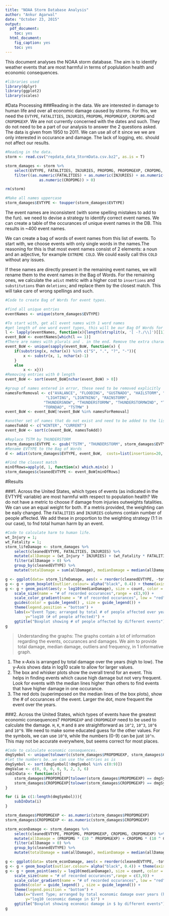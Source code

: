 ```yaml
---
title: "NOAA Storm Database Analysis"
author: "Ankur Agarwal"
date: "October 23, 2015"
output:
  pdf_document:
    toc: yes
  html_document:
    fig_caption: yes
    toc: yes
---
```


This document analyses the NOAA storm database. The aim is to identify weather events that are most harmful in terms of poplulation health and economic consequences.

```r
#libraries used
library(dplyr)
library(ggplot2)
library(scales)
```

#Data Processing
###Reading in the data.
We are interested in damage to human life and over all economic damage caused by storms. For this, we need the `EVTYPE`, `FATALITIES`, `INJURIES`, `PROPDMG`, `PROPDMGEXP`, `CROPDMG` and `CROPDMGEXP`. We are not currently concerned with the dates and such. They do not need to be a part of our analysis to answer the 2 questions asked. The data is given from 1950 to 2011. We can use all of it since we we are only interested in occurance and damage. The lack of logging, etc. should not affect our results.
```r
#Reading in the data.
storm <- read.csv("repdata_data_StormData.csv.bz2", as.is = T)

storm_damages <- storm %>% 
    select(EVTYPE, FATALITIES, INJURIES, PROPDMG, PROPDMGEXP, CROPDMG, CROPDMGEXP) %>%
    filter((as.numeric(FATALITIES) + as.numeric(INJURIES) + as.numeric(PROPDMG) +
               as.numeric(CROPDMG)) > 0)

rm(storm)

#Make all names uppercase
storm_damages$EVTYPE <- toupper(storm_damages$EVTYPE)

```
The event names are inconsistent (with some spelling mistakes to add to the fun). we need to devise a strategy to identify correct event names. We can create a table of the occurances of unique event names in the DB. This results in ~400 event names.

We can create a bag of words of event names from this list of events. To start with, we choose events with only single words in the names.The reasoning for this is that most event names consist of 2 elements: a noun and an adjective, for example `EXTREME COLD`. We could easily call this `COLD` without any issues.

If these names are directly present in the remaining event names, we will rename them to the event names in the Bag of Words. For the remaining ones, we calculate the `adist` metric with a higher cost to `insertions` and `substitutions` than `deletions`; and replace them by the closest match. This will take care of wrong spellings and such.

```r
#Code to create Bag of Words for event types. 

#find all unique entries
eventNames <- unique(storm_damages$EVTYPE)

#To start with, get all event names with 1 word names
#get length of one word event types, this will be our Bag Of Words for events
l <- lapply(eventNames, function(x){length(strsplit(x, '[ -?./\\]')[[1]])})
event_BoW <- eventNames[which(l == 1)]
#There are names with plurals and . in the end. Remove the extra characters
event_BoW <- unique(sapply(event_BoW, function(x) {
    if(substring(x, nchar(x)) %in% c("S", ".", "?", "-")){
        x <- substr(x, 1, nchar(x)-1)
    }
    else
        x <- x}))
#Removing entries with 0 length
event_BoW <- sort(event_BoW[nchar(event_BoW) > 0])

#group of names entered in error, these need to be removed explicitly
namesForRemoval <- c("AVALANCE", "FLOODING", "GUSTNADO", "HAILSTORM", "HIGH", 
                  "LIGHTING", "LIGNTNING", "RAINSTORM",  
                 "THUNDERSNOW", "THUNDERSTORMW", "THUNDERSTORMWIND", "TORNADOE",
                 "TORNDAO", "TSTMW" )
event_BoW <- event_BoW[!event_BoW %in% namesForRemoval]

#another set of names that do not exist and need to be added to the list of events
namesToAdd <- c("WINTER", "CURRENT")
event_BoW <- sort(c(event_BoW, namesToAdd))

#Replace TSTM by THUNDERSTORM
storm_damages$EVTYPE <- gsub("TSTM", "THUNDERSTORM", storm_damages$EVTYPE)
#Rename EVTYPE to the Bag of Words
d <- adist(storm_damages$EVTYPE, event_BoW,  costs=list(insertions=20, deletions=1, substitutions=10), partial = F)

#Find the closest match
minOfRows=apply(d, 1, function(x) which.min(x) )
storm_damages$cleanedEVTYPE <- event_BoW[minOfRows]

```

#Results

###1. Across the United States, which types of events (as indicated in the EVTYPE variable) are most harmful with respect to population health?
We do not have a metric to choose if damage from injuries outweights fatalities. We can use an equal weight for both. If a metris provided, the weighting can be eaily changed. The `FATALITIES` and `INJURIES` columns contain number of people affected. We add these in proportion to the weighting strategy (1:1 in our case), to fnd total human harm by an event.
```r

#Code to calculate harm to human life.
wt_Injury = 1;
wt_Fatality = 1;
storm_lifeDamage <- storm_damages %>%
    select(cleanedEVTYPE, FATALITIES, INJURIES) %>%
    mutate(allDamage = (wt_Injury * INJURIES) + (wt_Fatality * FATALITIES)) %>%
    filter(allDamage > 0) %>%
    group_by(cleanedEVTYPE) %>%
    mutate(totalDamage = sum(allDamage), medianDamage = median(allDamage), count = n())

g <- ggplot(data= storm_lifeDamage, aes(x = reorder(cleanedEVTYPE, -totalDamage), y=log10(allDamage)))
g <- g + geom_boxplot(outlier.colour= alpha("black", 0.4)) + theme(axis.text.x=element_text(angle = -90, hjust = 0))
g <- g + geom_point(aes(y = log10(medianDamage), size = count, color = count)) +
    scale_size(name = "# of recorded occurances",range = c(3,9)) +
    scale_color_gradient(name = "# of recorded occurances", low = "red", high = "red") +
    guides(color = guide_legend() , size = guide_legend()) + 
    theme(legend.position = "bottom") +
    labs(x="Event Type; arranged by total # of people affected over years (high to low)", 
         y="log10 (# of people affected)") + 
    ggtitle("Boxplot showing # of people affected by different events")
g

```

>Understanding the graphs: The graphs contain a lot of information regarding the events, occurances and damages. We aim to provide total damage, median damage, outliers and frequency, in 1 informative graph.

1. The x-Axis is arranged by total damage over the years (high to low). The y-Axis shows data in log10 scale to allow for larger values.
2. The box and whisker plots show the overall trend for an event. This helps in finding events which cause high damage but not very frequent. Look for events with the median lines higher than others to find events that have higher damage in one occurance.
3. The red dots (superimposed on the median lines of the box plots), show the # of occurances of the event. Larger the dot, more frequent the event over the years.

###2. Across the United States, which types of events have the greatest economic consequences?
`PROPDMGEXP` and `CROPDMGEXP` need to be used to calculate the damage. `H`, `K`, `M` and `B` are straightforward as `10^2`, `10^3`, `10^6` and `10^9`. We need to make some educated guess for the other values. For the symbols, we can use `10^0`, while the numbers (0-9) can be just `10^n`. This may not be accurate everywhere, but seems correct for most places.
```r

#Code to calculate economic consequences.
dmgSymbol <- unique(tolower(c(storm_damages$PROPDMGEXP, storm_damages$CROPDMGEXP)))
#let the numbers be..we can use the entries as is
dmgSymbol <- sort(dmgSymbol[!dmgSymbol %in% c(0:9)])
dmgValue <- c(0, 0, 0, 0, 9, 2, 3, 6)
subInData <- function(x){
    storm_damages$PROPDMGEXP[tolower(storm_damages$PROPDMGEXP) == dmgSymbol[x]] <<- as.numeric(dmgValue[x])
    storm_damages$CROPDMGEXP[tolower(storm_damages$CROPDMGEXP) == dmgSymbol[x]] <<- as.numeric(dmgValue[x])
}

for (i in c(1:length(dmgSymbol))){
    subInData(i)
}

storm_damages$PROPDMGEXP <- as.numeric(storm_damages$PROPDMGEXP)
storm_damages$CROPDMGEXP <- as.numeric(storm_damages$CROPDMGEXP)

storm_econDamage <- storm_damages %>%
    select(cleanedEVTYPE, PROPDMG, PROPDMGEXP, CROPDMG, CROPDMGEXP) %>%
    mutate(allDamage = (PROPDMG * (10 ^ PROPDMGEXP) + CROPDMG * (10 ^ CROPDMGEXP))) %>%
    filter(allDamage > 0) %>%
    group_by(cleanedEVTYPE) %>%
    mutate(totalDamage = sum(allDamage), medianDamage = median(allDamage), count = n())

g <- ggplot(data= storm_econDamage, aes(x = reorder(cleanedEVTYPE, -totalDamage), y=log10(allDamage)))
g <- g + geom_boxplot(outlier.colour= alpha("black", 0.4)) + theme(axis.text.x=element_text(angle = -90, hjust = 0))
g <- g + geom_point(aes(y = log10(medianDamage), size = count, color = count)) +
    scale_size(name = "# of recorded occurances",range = c(3,9)) +
    scale_color_gradient(name = "# of recorded occurances", low = "red", high = "red") +
    guides(color = guide_legend() , size = guide_legend()) + 
    theme(legend.position = "bottom") +
    labs(x="Event Type; arranged by total economic damage over years (high to low)", 
         y="log10 (economic damage in $)") + 
    ggtitle("Boxplot showing economic damage in $ by different events")
g

```
